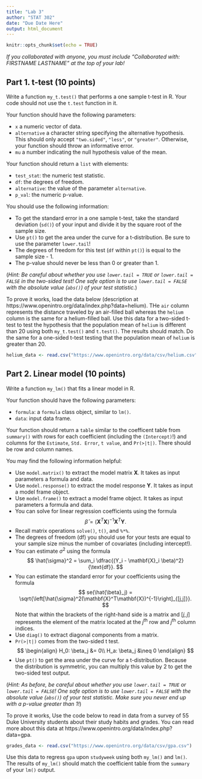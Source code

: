 ```yaml
---
title: "Lab 3"
author: "STAT 302"
date: "Due Date Here"
output: html_document
---
```



```r
knitr::opts_chunk$set(echo = TRUE)
```

*If you collaborated with anyone, you must include "Collaborated with: FIRSTNAME LASTNAME" at the top of your lab!*

## Part 1. t-test (10 points)

Write a function `my_t.test()` that performs a one sample t-test in R. Your code should not use the `t.test` function in it.

Your function should have the following parameters:

* `x` a numeric vector of data.
* `alternative` a character string specifying the alternative hypothesis. This should only accept `"two.sided"`, `"less"`, or `"greater"`. Otherwise, your function should throw an informative error.
* `mu` a number indicating the null hypothesis value of the mean.

Your function should return a `list` with elements:

* `test_stat`: the numeric test statistic.
* `df`: the degrees of freedom.
* `alternative`: the value of the parameter `alternative`.
* `p_val`: the numeric p-value.

You should use the following information:

* To get the standard error in a one sample t-test, take the standard deviation (`sd()`) of your input and divide it by the square root of the sample size.
* Use `pt()` to get the area under the curve for a t-distribution. Be sure to use the parameter `lower.tail`!
* The degrees of freedom for this test (`df` within `pt()`) is equal to the sample size - 1.
* The p-value should never be less than 0 or greater than 1.

(*Hint: Be careful about whether you use `lower.tail = TRUE` or `lower.tail = FALSE` in the two-sided test! One safe option is to use `lower.tail = FALSE` with the absolute value (`abs()`) of your test statistic.*)


To prove it works, load the data below (description at https://www.openintro.org/data/index.php?data=helium). THe `air` column represents the distance traveled by an air-filled ball whereas the `helium` column is the same for a helium-filled ball. Use this data for a two-sided t-test to test the hypothesis that the population mean of `helium` is different than 20 using both `my_t.test()` and `t.test()`. The results should match. Do the same for a one-sided t-test testing that the population mean of `helium` is greater than 20.

```r
helium_data <- read.csv("https://www.openintro.org/data/csv/helium.csv")
```

## Part 2. Linear model (10 points)

Write a function `my_lm()` that fits a linear model in R. 

Your function should have the following parameters:

* `formula`: a `formula` class object, similar to `lm()`.
* `data`: input data frame.

Your function should return a `table` similar to the coefficent table from `summary()` with rows for each coefficient (including the `(Intercept)`!) and columns for the `Estimate`, `Std. Error`, `t value`, and `Pr(>|t|)`. There should be row and column names.

You may find the following information helpful:

* Use `model.matrix()` to extract the model matrix $\mathbf{X}$. It takes as input parameters a formula and data.
* Use `model.response()` to extract the model response $\mathbf{Y}$. It takes as input a model frame object.
* Use `model.frame()` to extract a model frame object. It takes as input parameters a formula and data.
* You can solve for linear regression coefficients using the formula 
$$
\hat{\beta} = (\mathbf{X}^T\mathbf{X})^{-1} \mathbf{X}^T\mathbf{Y}.
$$
* Recall matrix operations `solve()`, `t()`, and `%*%`.
* The degrees of freedom (df) you should use for your tests are equal to your sample size minus the number of covariates (including intercept!).
* You can estimate $\sigma^2$ using the formula
$$
\hat{\sigma}^2 = \sum_i \dfrac{(Y_i - \mathbf{X}_i \beta)^2}{\text{df}}.
$$
* You can estimate the standard error for your coefficients using the formula
$$
se(\hat{\beta}_j) = \sqrt{\left[\hat{\sigma}^2(\mathbf{X}^T\mathbf{X})^{-1}\right]_{[j,j]}}.
$$
Note that within the brackets of the right-hand side is a matrix and $[j,j]$ represents the element of the matrix located at the $j$<sup>th</sup> row and $j$<sup>th</sup> column indices. 
* Use `diag()` to extract diagonal components from a matrix.
* `Pr(>|t|)` comes from the two-sided t test.
$$
\begin{align}
H_0: \beta_j &= 0\\
H_a: \beta_j &\neq 0
\end{align}
$$
* Use `pt()` to get the area under the curve for a t-distribution. Because the distribution is symmetric, you can multiply this value by $2$ to get the two-sided test output. 

(*Hint: As before, be careful about whether you use `lower.tail = TRUE` or `lower.tail = FALSE`! One safe option is to use `lower.tail = FALSE` with the absolute value (`abs()`) of your test statistic. Make sure you never end up with a p-value greater than 1!*)

To prove it works, Use the code below to read in data from a survey of 55 Duke University students about their study habits and grades. You can read more about this data at https://www.openintro.org/data/index.php?data=gpa.

```r
grades_data <- read.csv("https://www.openintro.org/data/csv/gpa.csv")
```

Use this data to regress `gpa` upon `studyweek` using both `my_lm()` and `lm()`. The results of `my_lm()` should match the coefficient table from the `summary` of your `lm()` output.


